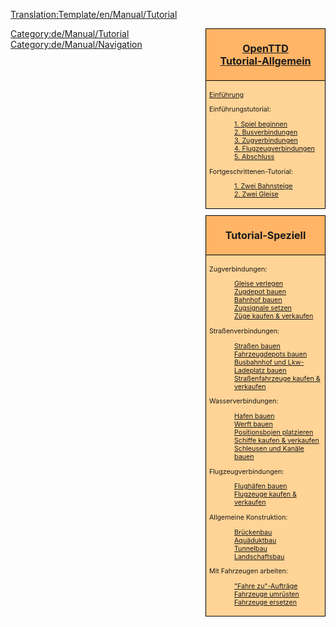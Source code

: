<noinclude>[[Translation:Template/en/Manual/Tutorial]]</noinclude>
<div style="float:right; padding-left:12px; background:none;">
<div style="width:180px; border:1px solid #000000; background:#ffb466; padding:5px; -moz-border-radius-topleft:5px; -moz-border-radius-topright:5px; font-size: 12pt;">
<center><strong><font size="3">[[de/Manual/Main Page|OpenTTD]]<br>[[de/Manual/Tutorial/Tutorial|Tutorial-Allgemein]]</font></strong></center>
</div>
<div style="width:180px;  border:1px solid black; border-top-width: 0px; background:#ffd496; padding:5px; font-size: 8pt;">
[[de/Manual/Tutorial/Main Page|Einführung]]

Einführungstutorial:
:[[de/Manual/Tutorial/Tutorial| 1. Spiel beginnen]]
:[[de/Manual/Tutorial/Busverbindungen|2. Busverbindungen]]
:[[de/Manual/Tutorial/Zugverbindungen|3. Zugverbindungen]]
:[[de/Manual/Tutorial/Flugzeugverbindungen|4. Flugzeugverbindungen]]
:[[de/Manual/Tutorial/Abschluss|5. Abschluss]]

Fortgeschrittenen-Tutorial:
:[[de/Manual/Tutorial/Zwei Bahnsteige|1. Zwei Bahnsteige]]
:[[de/Manual/Tutorial/Zwei Gleise|2. Zwei Gleise]]

</div>

<div style="width:180px; border:1px solid #000000; background:#ffb466; padding:5px; font-size: 12pt; margin-top: 10px;">
<center><strong><font size="3">Tutorial-Speziell</font></strong></center>
</div>
<div style="width:180px;  border:1px solid black; border-top-width: 0px; background:#ffd496; padding:5px; -moz-border-radius-bottomleft:5px; -moz-border-radius-bottomright:8px; font-size: 8pt;">
<span style="font-weight:bold;">

Zugverbindungen:
:[[de/Manual/Gleise verlegen|Gleise verlegen]]
:[[de/Manual/Zugdepot bauen|Zugdepot bauen]]
:[[de/Manual/Bahnhof bauen|Bahnhof bauen]]
:[[de/Manual/Gleissignale setzen|Zugsignale setzen]]
:[[de/Manual/Züge kaufen und verkaufen|Züge kaufen &amp; verkaufen]]

Straßenverbindungen:
:[[de/Manual/Straßen bauen|Straßen bauen]]
:[[de/Manual/Fahrzeugdepots bauen|Fahrzeugdepots bauen]]
:[[de/Manual/Busbahnhof und Lkw-Ladeplatz bauen|Busbahnhof und Lkw-Ladeplatz bauen]]
:[[de/Manual/Straßenfahrzeuge kaufen und verkaufen|Straßenfahrzeuge kaufen &amp; verkaufen]]

Wasserverbindungen:
:[[de/Manual/Hafen bauen|Hafen bauen]]
:[[de/Manual/Werft bauen|Werft bauen]]
:[[de/Manual/Positionsbojen platzieren|Positionsbojen platzieren]]
:[[de/Manual/Schiffe kaufen und verkaufen|Schiffe kaufen &amp; verkaufen]]
:[[de/Manual/Schleusen und Kanäle bauen|Schleusen und Kanäle bauen]]

Flugzeugverbindungen:
:[[de/Manual/Flughäfen bauen|Flughäfen bauen]]
:[[de/Manual/Flugzeuge kaufen und verkaufen|Flugzeuge kaufen &amp; verkaufen]]

Allgemeine Konstruktion:
:[[de/Manual/Brückenbau|Brückenbau]]
:[[de/Archive/Unmapped/Aquäduktbau|Aquäduktbau]]
:[[de/Manual/Tunnelbau|Tunnelbau]]
:[[de/Manual/Landschaftsbau|Landschaftsbau]]

Mit Fahrzeugen arbeiten:
:[[de/Manual/Aufträge#fahre-zu|"Fahre zu"-Aufträge]]
:[[de/Manual/Umrüsten|Fahrzeuge umrüsten]]
:[[de/Manual/Fahrzeuge ersetzen|Fahrzeuge ersetzen]]

</span>
</div>
</div><includeonly>[[Category:de/Manual/Tutorial]]</includeonly><noinclude>

[[Category:de/Manual/Navigation]]
</noinclude>